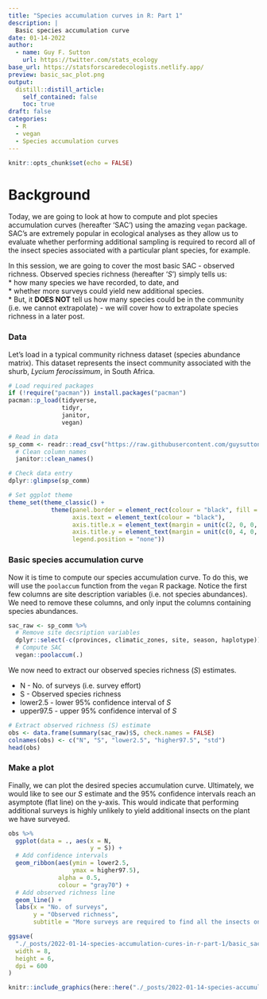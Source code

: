 ---
title: "Species accumulation curves in R: Part 1"
description: |
  Basic species accumulation curve
date: 01-14-2022
author:
  - name: Guy F. Sutton
    url: https://twitter.com/stats_ecology
base_url: https://statsforscaredecologists.netlify.app/
preview: basic_sac_plot.png
output:
  distill::distill_article:
    self_contained: false
    toc: true
draft: false
categories:
  - R
  - vegan
  - Species accumulation curves
---

```{r setup, eval=FALSE, echo = F}
knitr::opts_chunk$set(echo = FALSE)
```

# Background 

Today, we are going to look at how to compute and plot species 
accumulation curves (hereafter 'SAC') using the amazing `vegan` package. SAC's are extremely popular in ecological analyses as they allow us to evaluate whether performing additional sampling is required to record all of the insect species associated with a particular plant species, for example.  

In this session, we are going to cover the most basic SAC - observed richness.
Observed species richness (hereafter '*S*') simply tells us:  
* how many species we have recorded, to date, and   
* whether more surveys could yield new additional species.   
* But, it **DOES NOT** tell us how many species could be in the community (i.e. we cannot extrapolate) - we will cover how to extrapolate species richness in a later post.  

### Data 

Let's load in a typical community richness dataset (species abundance matrix). This dataset represents the insect community associated with the shurb, *Lycium ferocissimum*, in South Africa. 

```{r, echo = TRUE}
# Load required packages 
if (!require("pacman")) install.packages("pacman")
pacman::p_load(tidyverse, 
               tidyr, 
               janitor,
               vegan)

# Read in data 
sp_comm <- readr::read_csv("https://raw.githubusercontent.com/guysutton/CBC_coding_club/master/data_raw/species_abundance_matrix_ex.csv") %>%
  # Clean column names 
  janitor::clean_names()

# Check data entry 
dplyr::glimpse(sp_comm)

```


```{r, results = FALSE, include = FALSE}

# Set ggplot theme
theme_set(theme_classic() +
            theme(panel.border = element_rect(colour = "black", fill = NA),
                  axis.text = element_text(colour = "black"),
                  axis.title.x = element_text(margin = unit(c(2, 0, 0, 0), "mm")),
                  axis.title.y = element_text(margin = unit(c(0, 4, 0, 0), "mm")),
                  legend.position = "none"))
```

### Basic species accumulation curve

Now it is time to compute our species accumulation curve. To do this, we will use the `poolaccum` function from the `vegan` R package. Notice the first few columns are site description variables (i.e. not species abundances). We need to remove these columns, and only input the columns containing species abundances. 

```{r sac, echo = TRUE}
sac_raw <- sp_comm %>%
  # Remove site decsription variables 
  dplyr::select(-c(provinces, climatic_zones, site, season, haplotype)) %>%
  # Compute SAC
  vegan::poolaccum(.)
```

We now need to extract our observed species richness (*S*) estimates.  

* N - No. of surveys (i.e. survey effort)  
* S - Observed species richness  
* lower2.5 - lower 95% confidence interval of *S*  
* upper97.5 - upper 95% confidence interval of *S*  


```{r result, echo = TRUE}
# Extract observed richness (S) estimate 
obs <- data.frame(summary(sac_raw)$S, check.names = FALSE)
colnames(obs) <- c("N", "S", "lower2.5", "higher97.5", "std")
head(obs)
``` 

### Make a plot 

Finally, we can plot the desired species accumulation curve. Ultimately, we would like to see our *S* estimate and the 95% confidence intervals reach an asymptote (flat line) on the y-axis. This would indicate that performing additional surveys is highly unlikely to yield additional insects on the plant we have surveyed. 

```{r curve, echo = TRUE}
obs %>%
  ggplot(data = ., aes(x = N,
                       y = S)) +
  # Add confidence intervals
  geom_ribbon(aes(ymin = lower2.5,
                  ymax = higher97.5),
              alpha = 0.5,
              colour = "gray70") +
  # Add observed richness line 
  geom_line() +
  labs(x = "No. of surveys",
       y = "Observed richness",
       subtitle = "More surveys are required to find all the insects on this plant")

```

```{r save_plot, eval = FALSE, echo = FALSE, out.width = "100%"}
ggsave(
  "./_posts/2022-01-14-species-accumulation-cures-in-r-part-1/basic_sac_plot.png",
  width = 8,
  height = 6,
  dpi = 600
)
```

```{r render_plot, eval = F, echo = FALSE, out.width = "100%"}
knitr::include_graphics(here::here("./_posts/2022-01-14-species-accumulation-cures-in-r-part-1/basic_sac_plot.png"), dpi = NA)
```